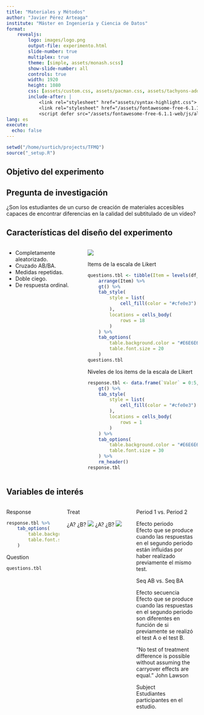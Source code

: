 ```yaml
---
title: "Materiales y Métodos"
author: "Javier Pérez Arteaga"
institute: "Máster en Ingeniería y Ciencia de Datos"
format:
    revealjs:
        logo: images/logo.png
        output-file: experimento.html
        slide-number: true
        multiplex: true
        theme: [simple, assets/monash.scss]
        show-slide-number: all
        controls: true
        width: 1920
        height: 1080
        css: [assets/custom.css, assets/pacman.css, assets/tachyons-addon.css]
        include-after: |
            <link rel="stylesheet" href="assets/syntax-highlight.css">
            <link rel="stylesheet" href="/assets/fontawesome-free-6.1.1-web/css/font-awesome.min.css">
            <script defer src="/assets/fontawesome-free-6.1.1-web/js/all.min.js"></script>
lang: es
execute:
  echo: false
---
```


```r
setwd("/home/surtich/projects/TFMQ")
source("_setup.R")
```

## Objetivo del experimento


::: {.callout-note}
## Pregunta de investigación

¿Son los estudiantes de un curso de creación de materiales accesibles capaces de encontrar diferencias en la calidad del subtitulado de un vídeo?


:::


## Características del diseño del experimento {auto-animate=true}



:::::: {.columns}

:::::: {.column width="40%"}

::: incremental 

* Completamente aleatorizado.
* Cruzado AB/BA.
* Medidas repetidas.
* Doble ciego.
* De respuesta ordinal.

:::
:::

:::::: {.column width="60%"}

::: {.r-stack}


::: {data-id="video"}

::: {.fragment .fade-in}

![](images/video.png) 
:::

:::

::: {.fragment .fade-in}

::: {data-id="box-questions"}

::: box  
[Items de la escala de Likert]{.story}
<br>

```r
questions.tbl <- tibble(Item = levels(df_all$Question), Texto = levels(df_all$Question_l)) %>%
    arrange(Item) %>%
    gt() %>%
    tab_style(
        style = list(
            cell_fill(color = "#cfe0e3")
        ),
        locations = cells_body(
            rows = 18
        )
    ) %>%
    tab_options(
        table.background.color = "#E6E6E6",
        table.font.size = 20
    )
questions.tbl
```
:::
:::
:::
::: {.fragment .fade-in}


::: {data-id="box-response"}

::: box  
[Niveles de los items de la escala de Likert]{.story}
<br>
```r
response.tbl <- data.frame(`Valor` = 0:5, `Texto` = response_labels) %>%
    gt() %>%
    tab_style(
        style = list(
            cell_fill(color = "#cfe0e3")
        ),
        locations = cells_body(
            rows = 1
        )
    ) %>%
    tab_options(
        table.background.color = "#E6E6E6",
        table.font.size = 30
    ) %>%
    rm_header()
response.tbl
```
:::

:::

:::


:::
:::
:::

## Variables de interés {auto-animate=true}


:::::: {.columns}

:::::: {.column width="30%"}

::: {data-id="box-response"}

[Response]{.f1}

::: box  
```r
response.tbl %>%
    tab_options(
        table.background.color = "#E6E6E6",
        table.font.size = 20
    )
```
:::

:::


::: {.fragment .fade-in fragment-index=5}
::: {data-id="box-questions"}

[Question]{.f1}

::: box  
```r
questions.tbl
```
:::
:::
:::

::::::

:::::: {.column width="35%"}

::: {data-id="video"}

[Treat]{.f1}

[¿A? ¿B?]{.f1}
![](images/video.png) 
[¿A? ¿B?]{.f1}
![](images/video2.png) 
:::

::::::
:::::: {.column width="35%"}

::: {.fragment .fade-in fragment-index=1}
[Period 1 vs. Period 2]{.f1}

::: box  
[Efecto periodo]{.story}
<br>
Efecto que se produce cuando las respuestas en el segundo periodo están influidas por haber realizado previamente el mismo test. 

:::

:::


::: {.fragment .fade-in fragment-index=2}
[Seq AB vs. Seq BA]{.f1}

::: box  
[Efecto secuencia]{.story}
<br>
Efecto que se produce cuando las respuestas en el segundo periodo son diferentes en función de si previamente se realizó el test A o el test B. 

:::

::: {.fragment .fade-in fragment-index=3}

["No test of treatment difference is possible without assuming the
carryover effects are equal."]{.speech .monash-blue2}
<span>John Lawson</span>


:::

::: {.fragment .fade-in fragment-index=4}
[Subject]{.f1}
<br>
Estudiantes participantes en el estudio. 

:::

:::

::::::
::::::